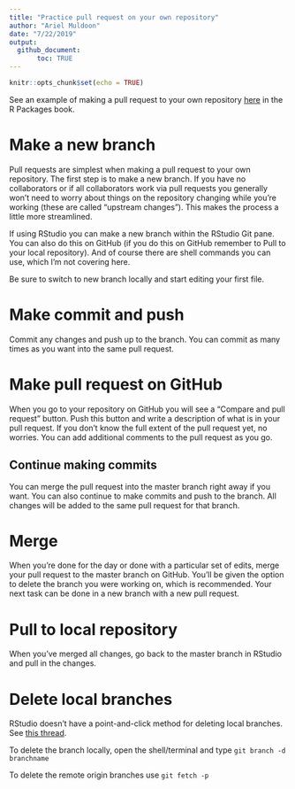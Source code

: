 ```yaml
---
title: "Practice pull request on your own repository"
author: "Ariel Muldoon"
date: "7/22/2019"
output: 
  github_document:
       toc: TRUE
---
```


```r
knitr::opts_chunk$set(echo = TRUE)
```

See an example of making a pull request to your own repository [here](https://r-pkgs.org/git.html#git-pullreq) in the R Packages book.

# Make a new branch
 
Pull requests are simplest when making a pull request to your own repository.  The first step is to make a new branch.  If you have no collaborators or if all collaborators work via pull requests you generally won't need to worry about things on the repository changing while you're working (these are called "upstream changes").  This makes the process a little more streamlined.

If using RStudio you can make a new branch within the RStudio Git pane.  You can also do this on GitHub (if you do this on GitHub remember to Pull to your local repository).  And of course there are shell commands you can use, which I'm not covering here.

Be sure to switch to new branch locally and start editing your first file.

# Make commit and push

Commit any changes and push up to the branch.  You can commit as many times as you want into the same pull request.

# Make pull request on GitHub

When you go to your repository on GitHub you will see a "Compare and pull request" button.  Push this button and write a description of what is in your pull request.  If you don't know the full extent of the pull request yet, no worries.  You can add additional comments to the pull request as you go.  

## Continue making commits

You can merge the pull request into the master branch right away if you want.  You can also continue to make commits and push to the branch.  All changes will be added to the same pull request for that branch.

# Merge

When you're done for the day or done with a particular set of edits, merge your pull request to the master branch on GitHub.  You'll be given the option to delete the branch you were working on, which is recommended.  Your next task can be done in a new branch with a new pull request.

# Pull to local repository

When you've merged all changes, go back to the master branch in RStudio and pull in the changes.

# Delete local branches

RStudio doesn't have a point-and-click method for deleting local branches.  See [this thread](https://community.rstudio.com/t/delete-branch-in-rstudio-pop-up/15465).

To delete the branch locally, open the shell/terminal and type
`git branch -d branchname`

To delete the remote origin branches use
`git fetch -p`

